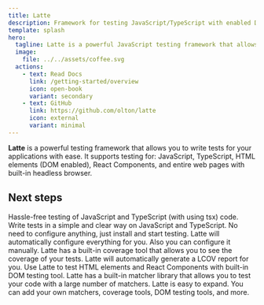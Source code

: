 ```yaml
---
title: Latte
description: Framework for testing JavaScript/TypeScript with enabled DOM
template: splash
hero:
  tagline: Latte is a powerful JavaScript testing framework that allows you to write tests for your applications with ease.
  image:
    file: ../../assets/coffee.svg
  actions:
    - text: Read Docs
      link: /getting-started/overview
      icon: open-book
      variant: secondary 
    - text: GitHub
      link: https://github.com/olton/latte
      icon: external
      variant: minimal
---
```



<div style={{ textAlign: 'center', marginBottom: '2rem', fontSize: '28px', fontWeight: 100, lineHeight: '1.2', border: '1px solid var(--sl-color-gray-5)', padding: '1rem', borderRadius: '8px' }}>
    <b>Latte</b> is a powerful testing framework that allows you to write tests for your applications with ease. It supports testing for: JavaScript, TypeScript, HTML elements (DOM enabled), React Components, and entire web pages with built-in headless browser.
</div>

## Next steps

<CardGrid stagger={false}>
	<Card title="JavaScript/TypeScript" icon="seti:tsconfig">
        Hassle-free testing of JavaScript and TypeScript (with using tsx) code. Write tests in a simple and clear way on JavaScript and TypeScript.
	</Card>
	<Card title="Config Free" icon="setting">
        No need to configure anything, just install and start testing. Latte will automatically configure everything for you. Also you can configure it manually.
	</Card>
	<Card title="Built-in coverage tool" icon="list-format">
        Latte has a built-in coverage tool that allows you to see the coverage of your tests. Latte will automatically generate a LCOV report for you.
	</Card>
	<Card title="DOM and React Testing" icon="seti:react">
        Use Latte to test HTML elements and React Components with built-in DOM testing tool.
	</Card>
	<Card title="100+ Matchers" icon="approve-check">
        Latte has a built-in matcher library that allows you to test your code with a large number of matchers.
	</Card>
	<Card title="Easy Expanding" icon="seti:crystal_embedded">
        Latte is easy to expand. You can add your own matchers, coverage tools, DOM testing tools, and more.
	</Card>
</CardGrid>

